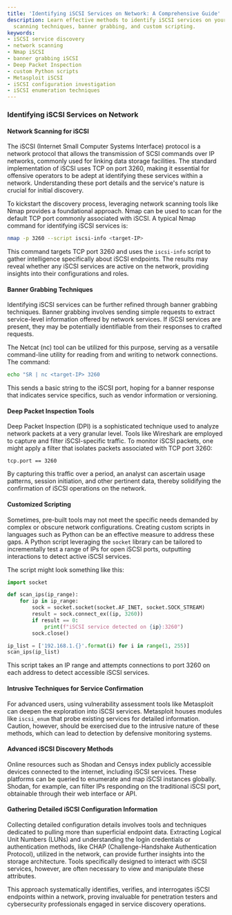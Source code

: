 ```yaml
---
title: 'Identifying iSCSI Services on Network: A Comprehensive Guide'
description: Learn effective methods to identify iSCSI services on your network, including
  scanning techniques, banner grabbing, and custom scripting.
keywords:
- iSCSI service discovery
- network scanning
- Nmap iSCSI
- banner grabbing iSCSI
- Deep Packet Inspection
- custom Python scripts
- Metasploit iSCSI
- iSCSI configuration investigation
- iSCSI enumeration techniques
---
```


### Identifying iSCSI Services on Network

#### Network Scanning for iSCSI

The iSCSI (Internet Small Computer Systems Interface) protocol is a network protocol that allows the transmission of SCSI commands over IP networks, commonly used for linking data storage facilities. The standard implementation of iSCSI uses TCP on port 3260, making it essential for offensive operators to be adept at identifying these services within a network. Understanding these port details and the service's nature is crucial for initial discovery.

To kickstart the discovery process, leveraging network scanning tools like Nmap provides a foundational approach. Nmap can be used to scan for the default TCP port commonly associated with iSCSI. A typical Nmap command for identifying iSCSI services is:

```bash
nmap -p 3260 --script iscsi-info <target-IP>
```

This command targets TCP port 3260 and uses the `iscsi-info` script to gather intelligence specifically about iSCSI endpoints. The results may reveal whether any iSCSI services are active on the network, providing insights into their configurations and roles.

#### Banner Grabbing Techniques

Identifying iSCSI services can be further refined through banner grabbing techniques. Banner grabbing involves sending simple requests to extract service-level information offered by network services. If iSCSI services are present, they may be potentially identifiable from their responses to crafted requests.

The Netcat (nc) tool can be utilized for this purpose, serving as a versatile command-line utility for reading from and writing to network connections. The command:

```bash
echo "SR | nc <target-IP> 3260
```

This sends a basic string to the iSCSI port, hoping for a banner response that indicates service specifics, such as vendor information or versioning.

#### Deep Packet Inspection Tools

Deep Packet Inspection (DPI) is a sophisticated technique used to analyze network packets at a very granular level. Tools like Wireshark are employed to capture and filter iSCSI-specific traffic. To monitor iSCSI packets, one might apply a filter that isolates packets associated with TCP port 3260:

```plaintext
tcp.port == 3260
```

By capturing this traffic over a period, an analyst can ascertain usage patterns, session initiation, and other pertinent data, thereby solidifying the confirmation of iSCSI operations on the network.

#### Customized Scripting

Sometimes, pre-built tools may not meet the specific needs demanded by complex or obscure network configurations. Creating custom scripts in languages such as Python can be an effective measure to address these gaps. A Python script leveraging the `socket` library can be tailored to incrementally test a range of IPs for open iSCSI ports, outputting interactions to detect active iSCSI services.

The script might look something like this:

```python
import socket

def scan_ips(ip_range):
    for ip in ip_range:
        sock = socket.socket(socket.AF_INET, socket.SOCK_STREAM)
        result = sock.connect_ex((ip, 3260))
        if result == 0:
            print(f"iSCSI service detected on {ip}:3260")
        sock.close()

ip_list = ['192.168.1.{}'.format(i) for i in range(1, 255)]
scan_ips(ip_list)
```

This script takes an IP range and attempts connections to port 3260 on each address to detect accessible iSCSI services.

#### Intrusive Techniques for Service Confirmation

For advanced users, using vulnerability assessment tools like Metasploit can deepen the exploration into iSCSI services. Metasploit houses modules like `iscsi_enum` that probe existing services for detailed information. Caution, however, should be exercised due to the intrusive nature of these methods, which can lead to detection by defensive monitoring systems.

#### Advanced iSCSI Discovery Methods

Online resources such as Shodan and Censys index publicly accessible devices connected to the internet, including iSCSI services. These platforms can be queried to enumerate and map iSCSI instances globally. Shodan, for example, can filter IPs responding on the traditional iSCSI port, obtainable through their web interface or API.

#### Gathering Detailed iSCSI Configuration Information

Collecting detailed configuration details involves tools and techniques dedicated to pulling more than superficial endpoint data. Extracting Logical Unit Numbers (LUNs) and understanding the login credentials or authentication methods, like CHAP (Challenge-Handshake Authentication Protocol), utilized in the network, can provide further insights into the storage architecture. Tools specifically designed to interact with iSCSI services, however, are often necessary to view and manipulate these attributes.

This approach systematically identifies, verifies, and interrogates iSCSI endpoints within a network, proving invaluable for penetration testers and cybersecurity professionals engaged in service discovery operations.